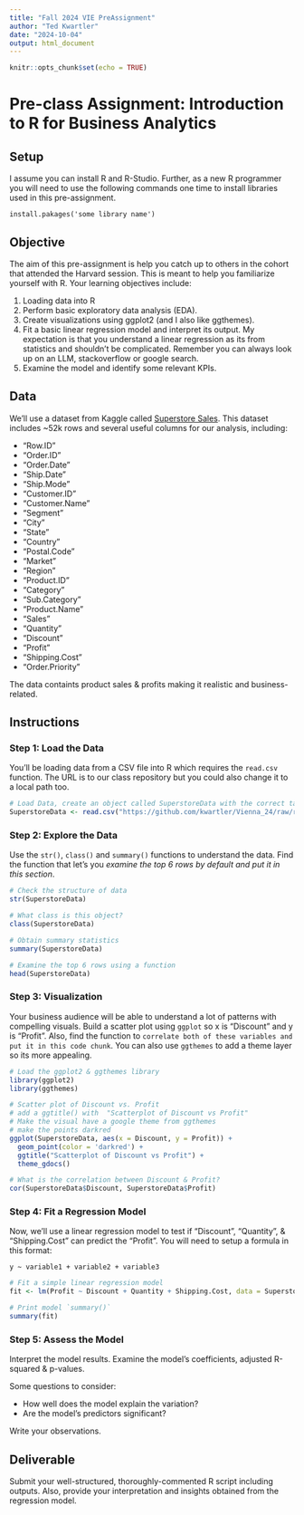 ```yaml
---
title: "Fall 2024 VIE PreAssignment"
author: "Ted Kwartler"
date: "2024-10-04"
output: html_document
---
```


```r
knitr::opts_chunk$set(echo = TRUE)
```

# Pre-class Assignment: Introduction to R for Business Analytics

## Setup

I assume you can install R and R-Studio.  Further, as a new R programmer you will need to use the following commands one time to install libraries used in this pre-assignment.

`install.pakages('some library name')`

## Objective

The aim of this pre-assignment is help you catch up to others in the cohort that attended the Harvard session.  This is meant to help you familiarize yourself with R. Your learning objectives include:

1. Loading data into R 
2. Perform basic exploratory data analysis (EDA).
3. Create visualizations using ggplot2 (and I also like ggthemes).
4. Fit a basic linear regression model and interpret its output.  My expectation is that you understand a linear regression as its from statistics and shouldn't be complicated.  Remember you can always look up on an LLM, stackoverflow or google search.
5. Examine the model and identify some relevant KPIs.

## Data

We'll use a dataset from Kaggle called [Superstore Sales](https://www.kaggle.com/jr2ngb/superstore-data). 
This dataset includes ~52k rows and several useful columns for our analysis, including:

- "Row.ID"         
- "Order.ID"  
- "Order.Date"     
- "Ship.Date"
- "Ship.Mode"     
- "Customer.ID" 
- "Customer.Name" 
- "Segment"
- "City"  
- "State"         
- "Country"
- "Postal.Code"    
- "Market"   
- "Region" 
- "Product.ID"    
- "Category" 
- "Sub.Category"
- "Product.Name"
- "Sales"
- "Quantity"      
- "Discount" 
- "Profit" 
- "Shipping.Cost"
- "Order.Priority"

The data containts product sales & profits making it realistic and business-related.

## Instructions

### Step 1: Load the Data

You'll be loading data from a CSV file into R which requires the `read.csv` function.  The URL is to our class repository but you could also change it to a local path too.

```r
# Load Data, create an object called SuperstoreData with the correct table reading function
SuperstoreData <- read.csv("https://github.com/kwartler/Vienna_24/raw/refs/heads/main/Fall_2024/preAssignment/superstore_dataset2011-2015.csv")
```

### Step 2: Explore the Data

Use the `str()`, `class()` and `summary()` functions to understand the data.  Find the function that let's you *examine the top 6 rows by default and put it in this section*.

```r
# Check the structure of data
str(SuperstoreData)

# What class is this object?
class(SuperstoreData)

# Obtain summary statistics 
summary(SuperstoreData)

# Examine the top 6 rows using a function
head(SuperstoreData)
```

### Step 3: Visualization

Your business audience will be able to understand a lot of patterns with compelling visuals.  Build a scatter plot using `ggplot` so x is "Discount" and y is "Profit".  Also, find the function to `correlate both of these variables and put it in this code chunk`.  You can also use `ggthemes` to add a theme layer so its more appealing.

```r
# Load the ggplot2 & ggthemes library
library(ggplot2)
library(ggthemes)

# Scatter plot of Discount vs. Profit
# add a ggtitle() with  "Scatterplot of Discount vs Profit"
# Make the visual have a google theme from ggthemes
# make the points darkred
ggplot(SuperstoreData, aes(x = Discount, y = Profit)) +
  geom_point(color = 'darkred') +
  ggtitle("Scatterplot of Discount vs Profit") +
  theme_gdocs()

# What is the correlation between Discount & Profit?
cor(SuperstoreData$Discount, SuperstoreData$Profit)
```

### Step 4: Fit a Regression Model

Now, we'll use a linear regression model to test if "Discount", "Quantity", & "Shipping.Cost" can predict the "Profit". You will need to setup a formula in this format:

`y ~ variable1 + variable2 + variable3`

```r
# Fit a simple linear regression model
fit <- lm(Profit ~ Discount + Quantity + Shipping.Cost, data = SuperstoreData)

# Print model `summary()`
summary(fit)
```

### Step 5: Assess the Model

Interpret the model results. Examine the model's coefficients, adjusted R-squared &  p-values. 

Some questions to consider:

- How well does the model explain the variation?
- Are the model's predictors significant? 

Write your observations.

## Deliverable

Submit your well-structured, thoroughly-commented R script including outputs. Also, provide your interpretation and insights obtained from the regression model.